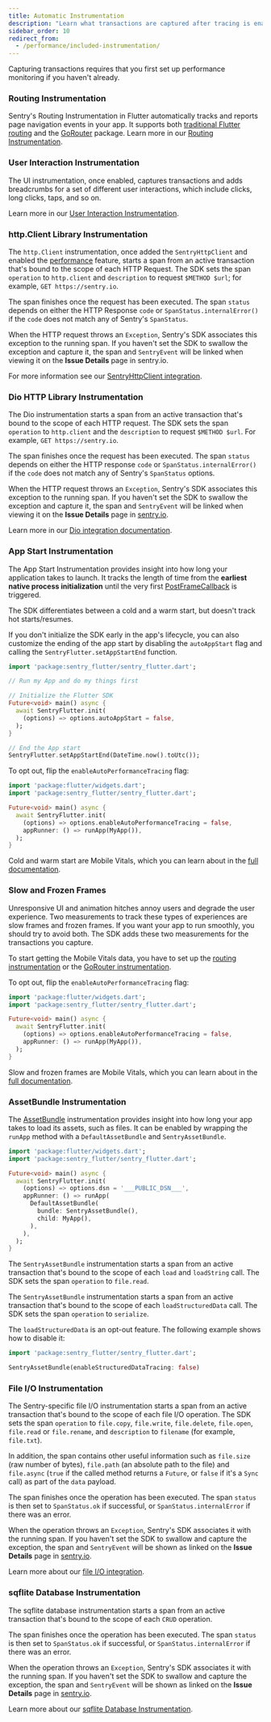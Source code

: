 ```yaml
---
title: Automatic Instrumentation
description: "Learn what transactions are captured after tracing is enabled."
sidebar_order: 10
redirect_from:
  - /performance/included-instrumentation/
---
```


<Note>

Capturing transactions requires that you first <PlatformLink to="/performance/">set up performance monitoring</PlatformLink> if you haven't already.

</Note>

### Routing Instrumentation

Sentry's Routing Instrumentation in Flutter automatically tracks and reports page navigation events in your app.
It supports both [traditional Flutter routing](https://docs.flutter.dev/ui/navigation) and the [GoRouter](https://pub.dev/packages/go_router) package.
Learn more in our [Routing Instrumentation](/platforms/flutter/integrations/routing-instrumentation/).

### User Interaction Instrumentation

The UI instrumentation, once enabled, captures transactions and adds breadcrumbs for a set of different user interactions, which include clicks, long clicks, taps, and so on.

Learn more in our [User Interaction Instrumentation](/platforms/flutter/integrations/user-interaction-instrumentation/).

### http.Client Library Instrumentation

The `http.Client` instrumentation, once added the `SentryHttpClient` and enabled the [performance](/platforms/flutter/performance/) feature, starts a span from an active transaction that's bound to the scope of each HTTP Request. The SDK sets the span `operation` to `http.client` and `description` to request `$METHOD $url`; for example, `GET https://sentry.io`.

The span finishes once the request has been executed. The span `status` depends on either the HTTP Response `code` or `SpanStatus.internalError()` if the `code` does not match any of Sentry's `SpanStatus`.

When the HTTP request throws an `Exception`, Sentry's SDK associates this exception to the running span. If you haven't set the SDK to swallow the exception and capture it, the span and `SentryEvent` will be linked when viewing it on the **Issue Details** page in sentry.io.

For more information see our [SentryHttpClient integration](/platforms/dart/integrations/http-integration/#performance-monitoring-for-http-requests).

### Dio HTTP Library Instrumentation

The Dio instrumentation starts a span from an active transaction that's bound to the scope of each HTTP request. The SDK sets the span `operation` to `http.client` and the `description` to request `$METHOD $url`. For example, `GET https://sentry.io`.

The span finishes once the request has been executed. The span `status` depends on either the HTTP response `code` or `SpanStatus.internalError()` if the `code` does not match any of Sentry's `SpanStatus` options.

When the HTTP request throws an `Exception`, Sentry's SDK associates this exception to the running span. If you haven't set the SDK to swallow the exception and capture it, the span and `SentryEvent` will be linked when viewing it on the **Issue Details** page in [sentry.io](https://sentry.io).

Learn more in our [Dio integration documentation](/platforms/dart/integrations/dio/#performance-monitoring-for-http-requests).

### App Start Instrumentation

The App Start Instrumentation provides insight into how long your application takes to launch. It tracks the length of time from the **earliest native process initialization** until the very first [PostFrameCallback](https://api.flutter.dev/flutter/scheduler/SchedulerBinding/addPostFrameCallback.html) is triggered.

The SDK differentiates between a cold and a warm start, but doesn't track hot starts/resumes.

If you don't initialize the SDK early in the app's lifecycle, you can also customize the ending of the app start by disabling the `autoAppStart` flag and calling the `SentryFlutter.setAppStartEnd` function.

```dart
import 'package:sentry_flutter/sentry_flutter.dart';

// Run my App and do my things first

// Initialize the Flutter SDK
Future<void> main() async {
  await SentryFlutter.init(
    (options) => options.autoAppStart = false,
  );
}

// End the App start
SentryFlutter.setAppStartEnd(DateTime.now().toUtc());
```

To opt out, flip the `enableAutoPerformanceTracing` flag:

```dart
import 'package:flutter/widgets.dart';
import 'package:sentry_flutter/sentry_flutter.dart';

Future<void> main() async {
  await SentryFlutter.init(
    (options) => options.enableAutoPerformanceTracing = false,
    appRunner: () => runApp(MyApp()),
  );
}
```

Cold and warm start are Mobile Vitals, which you can learn about in the [full documentation](/product/performance/mobile-vitals).

### Slow and Frozen Frames

Unresponsive UI and animation hitches annoy users and degrade the user experience. Two measurements to track these types of experiences are slow frames and frozen frames. If you want your app to run smoothly, you should try to avoid both. The SDK adds these two measurements for the transactions you capture.

To start getting the Mobile Vitals data, you have to set up the [routing instrumentation](/platforms/flutter/performance/instrumentation/automatic-instrumentation/#routing-instrumentation) or the [GoRouter instrumentation](/platforms/flutter/performance/instrumentation/automatic-instrumentation/#gorouter-instrumentation).

To opt out, flip the `enableAutoPerformanceTracing` flag:

```dart
import 'package:flutter/widgets.dart';
import 'package:sentry_flutter/sentry_flutter.dart';

Future<void> main() async {
  await SentryFlutter.init(
    (options) => options.enableAutoPerformanceTracing = false,
    appRunner: () => runApp(MyApp()),
  );
}
```

Slow and frozen frames are Mobile Vitals, which you can learn about in the [full documentation](/product/performance/mobile-vitals).

### AssetBundle Instrumentation

The [AssetBundle](https://api.flutter.dev/flutter/services/AssetBundle-class.html) instrumentation provides insight into how long your app takes to load its assets, such as files. It can be enabled by wrapping the `runApp` method with a `DefaultAssetBundle` and `SentryAssetBundle`.

<SignInNote />

```dart
import 'package:flutter/widgets.dart';
import 'package:sentry_flutter/sentry_flutter.dart';

Future<void> main() async {
  await SentryFlutter.init(
    (options) => options.dsn = '___PUBLIC_DSN___',
    appRunner: () => runApp(
      DefaultAssetBundle(
        bundle: SentryAssetBundle(),
        child: MyApp(),
      ),
    ),
  );
}
```

The `SentryAssetBundle` instrumentation starts a span from an active transaction that's bound to the scope of each `load` and `loadString` call. The SDK sets the span `operation` to `file.read`.

The `SentryAssetBundle` instrumentation starts a span from an active transaction that's bound to the scope of each `loadStructuredData` call. The SDK sets the span `operation` to `serialize`.

The `loadStructuredData` is an opt-out feature. The following example shows how to disable it:

```dart
import 'package:sentry_flutter/sentry_flutter.dart';

SentryAssetBundle(enableStructuredDataTracing: false)
```

### File I/O Instrumentation

The Sentry-specific file I/O instrumentation starts a span from an active transaction that's bound to the scope of each file I/O operation. The SDK sets the span `operation` to `file.copy`, `file.write`, `file.delete`, `file.open`, `file.read` or `file.rename`, and `description` to `filename` (for example, `file.txt`).

In addition, the span contains other useful information such as `file.size` (raw number of bytes), `file.path` (an absolute path to the file) and `file.async` (`true` if the called method returns a `Future`, or `false` if it's a `Sync` call) as part of the `data` payload.

The span finishes once the operation has been executed. The span `status` is then set to `SpanStatus.ok` if successful, or `SpanStatus.internalError` if there was an error.

When the operation throws an `Exception`, Sentry's SDK associates it with the running span. If you haven't set the SDK to swallow and capture the exception, the span and `SentryEvent` will be shown as linked on the **Issue Details** page in [sentry.io](https://sentry.io).

Learn more about our [file I/O integration](/platforms/dart/integrations/file/).

### sqflite Database Instrumentation

The sqflite database instrumentation starts a span from an active transaction that's bound to the scope of each `CRUD` operation.

The span finishes once the operation has been executed. The span `status` is then set to `SpanStatus.ok` if successful, or `SpanStatus.internalError` if there was an error.

When the operation throws an `Exception`, Sentry's SDK associates it with the running span. If you haven't set the SDK to swallow and capture the exception, the span and `SentryEvent` will be shown as linked on the **Issue Details** page in [sentry.io](https://sentry.io).

Learn more about our [sqflite Database Instrumentation](/platforms/flutter/integrations/sqflite-instrumentation/).
